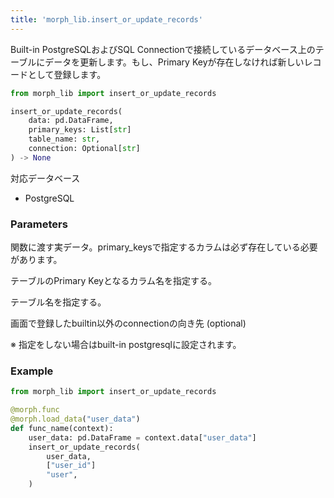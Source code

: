 ```yaml
---
title: 'morph_lib.insert_or_update_records'
---
```


Built-in PostgreSQLおよびSQL Connectionで接続しているデータベース上のテーブルにデータを更新します。もし、Primary Keyが存在しなければ新しいレコードとして登録します。

```python
from morph_lib import insert_or_update_records

insert_or_update_records(
	data: pd.DataFrame,
	primary_keys: List[str]
	table_name: str,
	connection: Optional[str]
) -> None
```

対応データベース

- PostgreSQL

### Parameters

<ParamField body="data" type="pd.DataFrame" required>

関数に渡す実データ。primary_keysで指定するカラムは必ず存在している必要があります。
</ParamField>

<ParamField body="primary_keys" type="List[str]" required>

テーブルのPrimary Keyとなるカラム名を指定する。
</ParamField>

<ParamField body="table_name" type="str" required>

テーブル名を指定する。
</ParamField>

<ParamField body="connection" type="str">
画面で登録したbuiltin以外のconnectionの向き先 (optional)

※ 指定をしない場合はbuilt-in postgresqlに設定されます。
</ParamField>

### Example

```python
from morph_lib import insert_or_update_records

@morph.func
@morph.load_data("user_data")
def func_name(context):
	user_data: pd.DataFrame = context.data["user_data"]
	insert_or_update_records(
		user_data,
		["user_id"]
		"user",
	)
```
